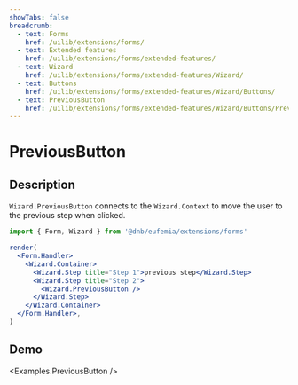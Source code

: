 ```yaml
---
showTabs: false
breadcrumb:
  - text: Forms
    href: /uilib/extensions/forms/
  - text: Extended features
    href: /uilib/extensions/forms/extended-features/
  - text: Wizard
    href: /uilib/extensions/forms/extended-features/Wizard/
  - text: Buttons
    href: /uilib/extensions/forms/extended-features/Wizard/Buttons/
  - text: PreviousButton
    href: /uilib/extensions/forms/extended-features/Wizard/Buttons/PreviousButton/
---
```



# PreviousButton

## Description

`Wizard.PreviousButton` connects to the `Wizard.Context` to move the user to the previous step when clicked.

```jsx
import { Form, Wizard } from '@dnb/eufemia/extensions/forms'

render(
  <Form.Handler>
    <Wizard.Container>
      <Wizard.Step title="Step 1">previous step</Wizard.Step>
      <Wizard.Step title="Step 2">
        <Wizard.PreviousButton />
      </Wizard.Step>
    </Wizard.Container>
  </Form.Handler>,
)
```

## Demo

<Examples.PreviousButton />
